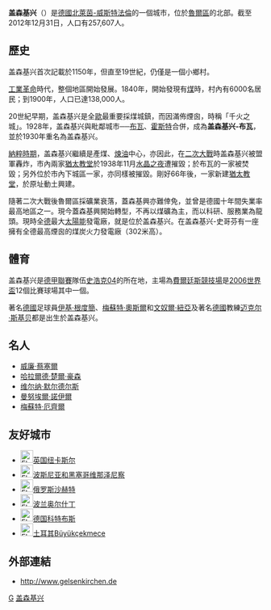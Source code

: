 {{德国城市
| 市徽图 = Image:DEU Gelsenkirchen COA.svg
| 在德国内的位置图 = Image:Lage der kreisfreien Stadt Gelsenkirchen in Deutschland.png
| 所属联邦州 = 北莱茵-威斯特法伦州
| 所属行政区 = 明斯特行政区
| 所属县 = 
| 坐标纬度 = 51
| 坐标纬度分 = 30
| 坐标经度 = 7
| 坐标经度分 = 6
| 海拔高度 = 48
| 面积 = 104.94
| 人口 = 260,368
| 统计时间 = 2015年12月31日
| 人口密度 = 2481
| 邮政编码 = 45879-45899
| 电话区号 = 0209
| 汽车牌号 = GE
| 政府地址 = Stadt Gelsenkirchen<br />45875 Gelsenkirchen
| 政府网站 = www.gelsenkirchen.de
|}}

'''盖森基兴'''（{{lang-de|'''Gelsenkirchen'''}}）是[[德國|德國]][[北萊茵-威斯特法倫|北萊茵-威斯特法倫]]的一個城市，位於[[魯爾區|魯爾區]]的北部。截至2012年12月31日，人口有257,607人。

==歷史==
盖森基兴首次記載於1150年，但直至19世紀，仍僅是一個小鄉村。

[[工業革命|工業革命]]時代，整個地區開始發展。1840年，開始發現有[[煤|煤]]時，村內有6000名居民；到1900年，人口已達138,000人。

20世紀早期，盖森基兴是全[[歐洲|歐]]最重要採煤城鎮，而因滿佈煙囪，時稱「千火之城」。1928年，盖森基兴與毗鄰城市──[[布瓦|布瓦]]、[[霍斯特|霍斯特]]合併，成為'''盖森基兴-布瓦'''，並於1930年重名為盖森基兴。

[[納粹德國|納粹時期]]，盖森基兴繼續是產煤、[[煉油|煉油]]中心，亦因此，在[[二次大戰|二次大戰]]時盖森基兴被盟軍轟炸，市內兩家[[猶太教堂|猶太教堂]]於1938年11月[[水晶之夜|水晶之夜]]遭摧毀；於布瓦的一家被焚毀；另外位於市內下城區一家，亦同樣被摧毀。剛好66年後，一家新建[[猶太教堂|猶太教堂]]，於原址動土興建。

隨著二次大戰後魯爾區採礦業衰落，蓋森基興亦難倖免，並曾是德國十年間失業率最高地區之一。現今蓋森基興開始轉型，不再以煤礦為主，而以科研、服務業為龍頭。現時全[[德國|德]]最大[[太陽能|太陽能]]發電廠，就是位於盖森基兴。在盖森基兴-史哥芬有一座擁有全德最高煙囪的煤炭火力發電廠（302米高）。

==體育==
盖森基兴是[[德國甲組足球聯賽|德甲聯賽]]隊伍[[沙尔克04足球俱乐部|史浩克04]]的所在地，主場為[[費爾廷斯競技場|費爾廷斯競技場]]是[[2006年國際足協世界盃|2006世界盃]]12個比賽球場其中一個。

著名[[德國|德國]]足球員[[伊基·根度簡|伊基·根度簡]]、[[梅蘇特·奧斯爾|梅蘇特·奧斯爾]]和[[文奴爾·紐亞|文奴爾·紐亞]]及著名[[德國|德國]]教練[[迈克尔·斯基贝|迈克尔·斯基贝]]都是出生於盖森基兴。

== 名人 ==
* [[威廉·蔡塞爾|威廉·蔡塞爾]]
* [[哈拉爾德·楚爾·豪森|哈拉爾德·楚爾·豪森]]
* [[维尔纳·默尔德尔斯|维尔纳·默尔德尔斯]]
* [[曼努埃爾·諾伊爾|曼努埃爾·諾伊爾]]
* [[梅蘇特·厄齊爾|梅蘇特·厄齊爾]]

== 友好城市 ==
* [[File:Flag_of_the_United_Kingdom.svg|25px]][[英国|英国]][[纽卡斯尔|纽卡斯尔]]
* [[File:Flag_of_Bosnia_and_Herzegovina.svg|25px]][[波斯尼亚和黑塞哥维那|波斯尼亚和黑塞哥维那]][[泽尼察|泽尼察]]
* [[File:Flag_of_Russia.svg|25px]][[俄罗斯|俄罗斯]][[沙赫特|沙赫特]]
* [[File:Flag_of_Poland.svg|25px]][[波兰|波兰]][[奥尔什丁|奥尔什丁]]
* [[File:Flag_of_Germany.svg|25px]][[德国|德国]][[科特布斯|科特布斯]]
* [[File:Flag_of_Turkey.svg|25px]][[土耳其|土耳其]][[Büyükçekmece|Büyükçekmece]]

{{wide image|Gelsenkirchen_Altstadt_Panorama.jpg|2000px|蓋爾森基興全景}}

== 外部連結 ==
{{Commons|Gelsenkirchen|盖森基兴}}
* http://www.gelsenkirchen.de {{Wayback|url=http://www.gelsenkirchen.de/ |date=20061103111847 }}

{{北莱茵-威斯特法伦州行政区划}}

{{Authority control}}
[[Category:北莱茵-威斯特法伦州市镇|G]]
[[Category:盖森基兴|]]